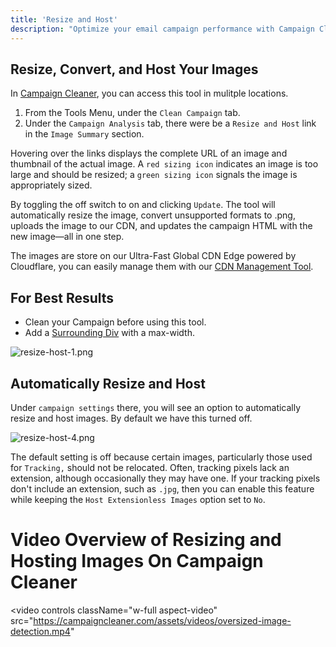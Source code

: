 ```yaml
---
title: 'Resize and Host'
description: "Optimize your email campaign performance with Campaign Cleaner's image resizing and hosting services—ensure fast loading times and perfect display across all devices"
---
```


## Resize, Convert, and Host Your Images

In [Campaign Cleaner](https://campaigncleaner.com), you can access this tool in mulitple locations.

1. From the Tools Menu, under the `Clean Campaign` tab.
2. Under the `Campaign Analysis` tab, there were be a `Resize and Host` link in the `Image Summary` section.

Hovering over the links displays the complete URL of an image and thumbnail of the actual image. A `red sizing icon` indicates an image is too large and should be resized; a `green sizing icon` signals the image is appropriately sized.

By toggling the off switch to on and clicking `Update`. The tool will automatically resize the image, convert unsupported formats to .png, uploads the image to our CDN, and updates the campaign HTML with the new image—all in one step.

The images are store on our Ultra-Fast Global CDN Edge powered by Cloudflare, you can easily manage them with our [CDN Management Tool](/management/cdn-management).

## For Best Results
- Clean your Campaign before using this tool.
- Add a [Surrounding Div](/feature-settings/surrounding-html-div) with a max-width.

![resize-host-1.png](/images/resize-host-1.png)

## Automatically Resize and Host

Under `campaign settings` there, you will see an option to automatically resize and host images.  By default we have this turned off.

![resize-host-4.png](/images/resize-and-host-4.png)

The default setting is off because certain images, particularly those used for `Tracking,` should not be relocated. Often, tracking pixels lack an extension, although occasionally they may have one. If your tracking pixels don't include an extension, such as `.jpg`, then you can enable this feature while keeping the `Host Extensionless Images` option set to  `No`.

# Video Overview of Resizing and Hosting Images On Campaign Cleaner

<video
  controls
  className="w-full aspect-video"
  src="https://campaigncleaner.com/assets/videos/oversized-image-detection.mp4"
></video>

